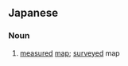 ==Japanese==
{{ja-kanjitab|じつ|k1=じっ|そく|ず|yomi=on}}

===Noun===
{{ja-noun|じっそくず}}
# [[measured]] [[map]]; [[surveyed]] map